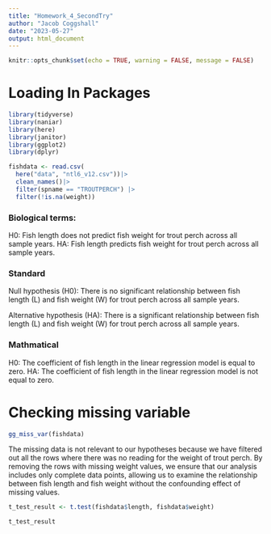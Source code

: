 ```yaml
---
title: "Homework_4_SecondTry"
author: "Jacob Coggshall"
date: "2023-05-27"
output: html_document
---
```


```r
knitr::opts_chunk$set(echo = TRUE, warning = FALSE, message = FALSE)
```

# Loading In Packages

```r
library(tidyverse)
library(naniar)
library(here)
library(janitor)
library(ggplot2)
library(dplyr)
```

```r
fishdata <- read.csv(
  here("data", "ntl6_v12.csv"))|>
  clean_names()|>
  filter(spname == "TROUTPERCH") |>
  filter(!is.na(weight))
```

### Biological terms:
H0: Fish length does not predict fish weight for trout perch across all sample years.
HA: Fish length predicts fish weight for trout perch across all sample years.

### Standard
Null hypothesis (H0): There is no significant relationship between fish length (L) and fish weight (W) for trout perch across all sample years.

Alternative hypothesis (HA): There is a significant relationship between fish length (L) and fish weight (W) for trout perch across all sample years.

### Mathmatical
H0: The coefficient of fish length in the linear regression model is equal to zero.
HA: The coefficient of fish length in the linear regression model is not equal to zero.


# Checking missing variable
```r
gg_miss_var(fishdata)
```

The missing data is not relevant to our hypotheses because we have filtered out all the rows where there was no reading for the weight of trout perch. By removing the rows with missing weight values, we ensure that our analysis includes only complete data points, allowing us to examine the relationship between fish length and fish weight without the confounding effect of missing values.



```r
t_test_result <- t.test(fishdata$length, fishdata$weight)

t_test_result
```

